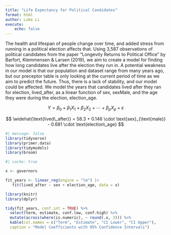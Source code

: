 ```yaml
---
title: "Life Expectancy for Political Candidates"
format: html
author: Luke Li
execute:
    echo: false
---
```


The health and lifespan of people change over time, and added stress from running in a political election affects that. Using 3,587 observations of political candidates from the paper "Longevity Returns to Political Office" by Barfort, Klemmensen & Larsen (2019), we aim to create a model for finding how long  candidates live after the election they run in. A potential weakness in our model is that our population and dataset range from many years ago, but our preceptor table is only looking at the current period of time as we aim to predict the future. Thus, there is a lack of stability, and our model could be affected. We model the years that candidates lived after they ran for election, lived_after, as a linear function of sex, sexMale, and the age they were during the election, election_age.

$$
Y = \beta_0 + \beta_1 X_1 + \beta_2 X_2 + \cdots + \beta_p X_p + \varepsilon
$$

$$
\widehat{\text{lived\_after}} = 58.3 + 0.146 \cdot \text{sex}_{\text{male}} - 0.681 \cdot \text{election\_age}
$$

```r
#| message: false
library(tidyverse)
library(primer.data)
library(tidymodels)
library(broom)
```

```r
#| cache: true

x <- governors

fit_years <- linear_reg(engine = "lm") |> 
   fit(lived_after ~ sex + election_age, data = x)
```

```r
library(knitr)
library(dplyr)

tidy(fit_years, conf.int = TRUE) %>%
  select(term, estimate, conf.low, conf.high) %>%
  mutate(across(where(is.numeric), ~ round(.x, 3))) %>%
  kable(col.names = c("Term", "Estimate", "CI Lower", "CI Upper"),
  caption = "Model Coefficients with 95% Confidence Intervals")
```
